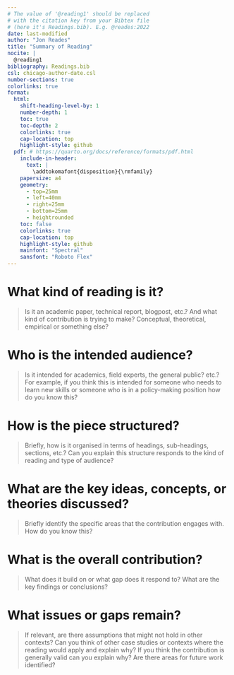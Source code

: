 ```yaml
---
# The value of '@reading1' should be replaced
# with the citation key from your Bibtex file
# (here it's Readings.bib). E.g. @reades:2022
date: last-modified
author: "Jon Reades"
title: "Summary of Reading"
nocite: |
  @reading1
bibliography: Readings.bib
csl: chicago-author-date.csl
number-sections: true
colorlinks: true
format: 
  html: 
    shift-heading-level-by: 1
    number-depth: 1
    toc: true
    toc-depth: 2
    colorlinks: true
    cap-location: top
    highlight-style: github
  pdf: # https://quarto.org/docs/reference/formats/pdf.html
    include-in-header:
      text: |
        \addtokomafont{disposition}{\rmfamily}
    papersize: a4
    geometry:
      - top=25mm
      - left=40mm
      - right=25mm
      - bottom=25mm
      - heightrounded
    toc: false
    colorlinks: true
    cap-location: top
    highlight-style: github
    mainfont: "Spectral"
    sansfont: "Roboto Flex"
---
```


# What kind of reading is it? 

> Is it an academic paper, technical report, blogpost, etc.? And what kind of contribution is trying to make? Conceptual, theoretical, empirical or something else?

# Who is the intended audience? 

> Is it intended for academics, field experts, the general public? etc.? For example, if you think this is intended for someone who needs to learn new skills or someone who is in a policy-making position how do you know this?

# How is the piece structured? 

> Briefly, how is it organised in terms of headings, sub-headings, sections, etc.? Can you explain this structure responds to the kind of reading and type of audience?

# What are the key ideas, concepts, or theories discussed? 

> Briefly identify the specific areas that the contribution engages with. How do you know this?

# What is the overall contribution?

> What does it build on or what gap does it respond to? What are the key findings or conclusions?

# What issues or gaps remain?

> If relevant, are there assumptions that might not hold in other contexts? Can you think of other case studies or contexts where the reading would apply and explain why? If you think the contribution is generally valid can you explain why? Are there areas for future work identified?

